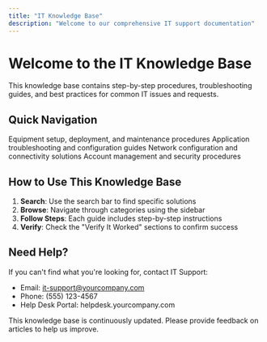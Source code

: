 ```yaml
---
title: "IT Knowledge Base"
description: "Welcome to our comprehensive IT support documentation"
---
```


# Welcome to the IT Knowledge Base

This knowledge base contains step-by-step procedures, troubleshooting guides, and best practices for common IT issues and requests.

## Quick Navigation

<CardGroup cols={2}>
  <Card title="Hardware Support" icon="laptop" href="/hardware/laptop-deployment">
    Equipment setup, deployment, and maintenance procedures
  </Card>
  <Card title="Software Solutions" icon="cog" href="/software/password-reset">
    Application troubleshooting and configuration guides
  </Card>
  <Card title="Network & Connectivity" icon="wifi" href="/network/wifi-setup">
    Network configuration and connectivity solutions
  </Card>
  <Card title="Security & Access" icon="shield" href="/security/account-management">
    Account management and security procedures
  </Card>
</CardGroup>

## How to Use This Knowledge Base

1. **Search**: Use the search bar to find specific solutions
2. **Browse**: Navigate through categories using the sidebar
3. **Follow Steps**: Each guide includes step-by-step instructions
4. **Verify**: Check the "Verify It Worked" sections to confirm success

## Need Help?

If you can't find what you're looking for, contact IT Support:
- Email: it-support@yourcompany.com
- Phone: (555) 123-4567
- Help Desk Portal: helpdesk.yourcompany.com

<Info>
This knowledge base is continuously updated. Please provide feedback on articles to help us improve.
</Info>